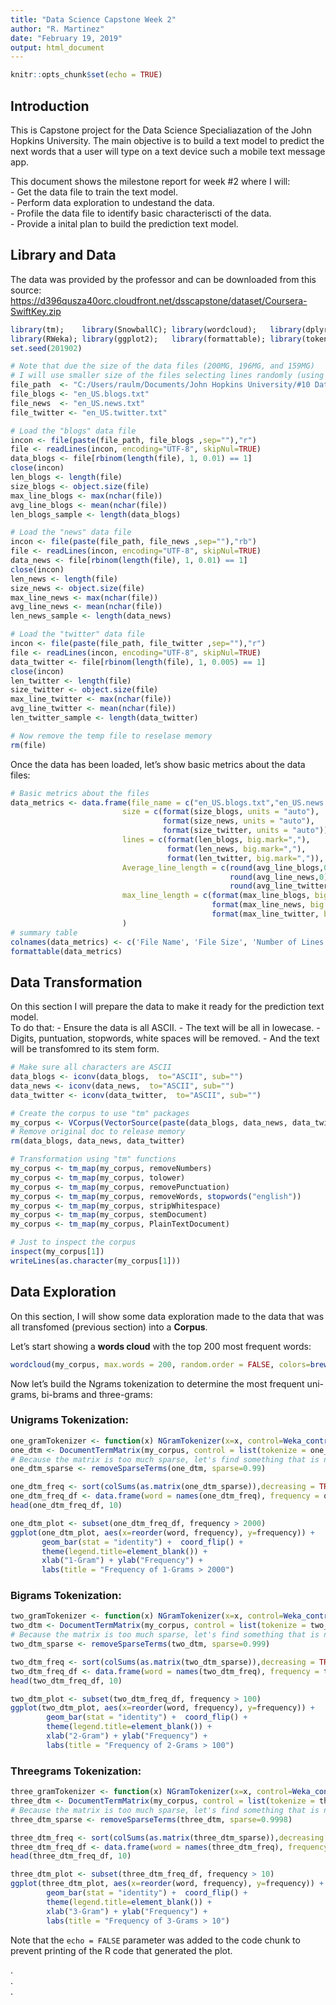```yaml
---
title: "Data Science Capstone Week 2"
author: "R. Martinez"
date: "February 19, 2019"
output: html_document
---
```


```r
knitr::opts_chunk$set(echo = TRUE)
```

## Introduction

This is Capstone project for the Data Science Specialiazation of the John Hopkins University. The main objective is to build a text model to predict the next words that a user will type on a text device such a mobile text message app.  
  
This document shows the milestone report for week #2 where I will:   
- Get the data file to train the text model.  
- Perform data exploration to undestand the data.    
- Profile the data file to identify basic characteriscti of the data.  
- Provide a inital plan to build the prediction text model.  
  
## Library and Data  
  
The data was provided by the professor and can be downloaded from this source: <https://d396qusza40orc.cloudfront.net/dsscapstone/dataset/Coursera-SwiftKey.zip>  
  
```r
library(tm);    library(SnowballC); library(wordcloud);   library(dplyr) 
library(RWeka); library(ggplot2);   library(formattable); library(tokenizers)
set.seed(201902)

# Note that due the size of the data files (200MG, 196MG, and 159MG) 
# I will use smaller size of the files selecting lines randomly (using rbinom) 
file_path  <- "C:/Users/raulm/Documents/John Hopkins University/#10 Data Science Capstone/Coursera-SwiftKey/final/en_US/"
file_blogs <- "en_US.blogs.txt"
file_news  <- "en_US.news.txt"
file_twitter <- "en_US.twitter.txt"

# Load the "blogs" data file
incon <- file(paste(file_path, file_blogs ,sep=""),"r")
file <- readLines(incon, encoding="UTF-8", skipNul=TRUE)
data_blogs <- file[rbinom(length(file), 1, 0.01) == 1]
close(incon)
len_blogs <- length(file)
size_blogs <- object.size(file)
max_line_blogs <- max(nchar(file))
avg_line_blogs <- mean(nchar(file))
len_blogs_sample <- length(data_blogs)

# Load the "news" data file
incon <- file(paste(file_path, file_news ,sep=""),"rb")
file <- readLines(incon, encoding="UTF-8", skipNul=TRUE)
data_news <- file[rbinom(length(file), 1, 0.01) == 1]
close(incon)
len_news <- length(file)
size_news <- object.size(file)
max_line_news <- max(nchar(file))
avg_line_news <- mean(nchar(file))
len_news_sample <- length(data_news)

# Load the "twitter" data file
incon <- file(paste(file_path, file_twitter ,sep=""),"r")
file <- readLines(incon, encoding="UTF-8", skipNul=TRUE)
data_twitter <- file[rbinom(length(file), 1, 0.005) == 1]
close(incon)
len_twitter <- length(file)
size_twitter <- object.size(file)
max_line_twitter <- max(nchar(file))
avg_line_twitter <- mean(nchar(file))
len_twitter_sample <- length(data_twitter)

# Now remove the temp file to reselase memory
rm(file)
```
  
Once the data has been loaded, let's show basic metrics about the data files:    
  
```r
# Basic metrics about the files
data_metrics <- data.frame(file_name = c("en_US.blogs.txt","en_US.news.txt","en_US.twitter.txt"),
                         size = c(format(size_blogs, units = "auto"), 
                                  format(size_news, units = "auto"), 
                                  format(size_twitter, units = "auto")),
                         lines = c(format(len_blogs, big.mark=","),
                                   format(len_news, big.mark=","),
                                   format(len_twitter, big.mark=",")),
                         Average_line_length = c(round(avg_line_blogs,0), 
                                                 round(avg_line_news,0), 
                                                 round(avg_line_twitter,0)),
                         max_line_length = c(format(max_line_blogs, big.mark=","), 
                                             format(max_line_news, big.mark=","), 
                                             format(max_line_twitter, big.mark=","))
                         )
# summary table
colnames(data_metrics) <- c('File Name', 'File Size', 'Number of Lines', 'Average Length of Lines', 'Maimun Length of a line') 
formattable(data_metrics)
```

## Data Transformation

On this section I will prepare the data to make it ready for the prediction text model.  
To do that:
- Ensure the data is all ASCII.
- The text will be all in lowecase.
- Digits, puntuation, stopwords, white spaces will be removed.
- And the text will be transfomred to its stem form.    
    
```r
# Make sure all characters are ASCII
data_blogs <- iconv(data_blogs,  to="ASCII", sub="")
data_news <- iconv(data_news,  to="ASCII", sub="")
data_twitter <- iconv(data_twitter,  to="ASCII", sub="")

# Create the corpus to use "tm" packages
my_corpus <- VCorpus(VectorSource(paste(data_blogs, data_news, data_twitter)))
# Remove original doc to release memory
rm(data_blogs, data_news, data_twitter)

# Transformation using "tm" functions
my_corpus <- tm_map(my_corpus, removeNumbers)
my_corpus <- tm_map(my_corpus, tolower)
my_corpus <- tm_map(my_corpus, removePunctuation)
my_corpus <- tm_map(my_corpus, removeWords, stopwords("english"))
my_corpus <- tm_map(my_corpus, stripWhitespace)
my_corpus <- tm_map(my_corpus, stemDocument)
my_corpus <- tm_map(my_corpus, PlainTextDocument)

# Just to inspect the corpus
inspect(my_corpus[1])
writeLines(as.character(my_corpus[1]))
```
  
  
## Data Exploration
    
On this section, I will show some data exploration made to the data that was all transfomed (previous section) into a **Corpus**.    
  
Let's start showing a **words cloud** with the top 200 most frequent words:

```r
wordcloud(my_corpus, max.words = 200, random.order = FALSE, colors=brewer.pal(8,"Dark2"))  
```
  
Now let's build the Ngrams tokenization to determine the most frequent uni-grams, bi-brams and three-grams:  

### Unigrams Tokenization:
  
```r
one_gramTokenizer <- function(x) NGramTokenizer(x=x, control=Weka_control(min = 1, max = 1))
one_dtm <- DocumentTermMatrix(my_corpus, control = list(tokenize = one_gramTokenizer))
# Because the matrix is too much sparse, let's find something that is not so much
one_dtm_sparse <- removeSparseTerms(one_dtm, sparse=0.99)

one_dtm_freq <- sort(colSums(as.matrix(one_dtm_sparse)),decreasing = TRUE)
one_dtm_freq_df <- data.frame(word = names(one_dtm_freq), frequency = one_dtm_freq)
head(one_dtm_freq_df, 10)

one_dtm_plot <- subset(one_dtm_freq_df, frequency > 2000)
ggplot(one_dtm_plot, aes(x=reorder(word, frequency), y=frequency)) +
       geom_bar(stat = "identity") +  coord_flip() +
       theme(legend.title=element_blank()) +
       xlab("1-Gram") + ylab("Frequency") +
       labs(title = "Frequency of 1-Grams > 2000")
```
  
### Bigrams Tokenization:

```r
two_gramTokenizer <- function(x) NGramTokenizer(x=x, control=Weka_control(min = 2, max = 2))
two_dtm <- DocumentTermMatrix(my_corpus, control = list(tokenize = two_gramTokenizer))
# Because the matrix is too much sparse, let's find something that is not so much
two_dtm_sparse <- removeSparseTerms(two_dtm, sparse=0.999)

two_dtm_freq <- sort(colSums(as.matrix(two_dtm_sparse)),decreasing = TRUE)
two_dtm_freq_df <- data.frame(word = names(two_dtm_freq), frequency = two_dtm_freq)
head(two_dtm_freq_df, 10)

two_dtm_plot <- subset(two_dtm_freq_df, frequency > 100)
ggplot(two_dtm_plot, aes(x=reorder(word, frequency), y=frequency)) +
        geom_bar(stat = "identity") +  coord_flip() +
        theme(legend.title=element_blank()) +
        xlab("2-Gram") + ylab("Frequency") +
        labs(title = "Frequency of 2-Grams > 100")
```
  
### Threegrams Tokenization:

```r
three_gramTokenizer <- function(x) NGramTokenizer(x=x, control=Weka_control(min = 3, max = 3))
three_dtm <- DocumentTermMatrix(my_corpus, control = list(tokenize = three_gramTokenizer))
# Because the matrix is too much sparse, let's find something that is not so much
three_dtm_sparse <- removeSparseTerms(three_dtm, sparse=0.9998)

three_dtm_freq <- sort(colSums(as.matrix(three_dtm_sparse)),decreasing = TRUE)
three_dtm_freq_df <- data.frame(word = names(three_dtm_freq), frequency = three_dtm_freq)
head(three_dtm_freq_df, 10)

three_dtm_plot <- subset(three_dtm_freq_df, frequency > 10)
ggplot(three_dtm_plot, aes(x=reorder(word, frequency), y=frequency)) +
        geom_bar(stat = "identity") +  coord_flip() +
        theme(legend.title=element_blank()) +
        xlab("3-Gram") + ylab("Frequency") +
        labs(title = "Frequency of 3-Grams > 10")
```  
  
  
Note that the `echo = FALSE` parameter was added to the code chunk to prevent printing of the R code that generated the plot.
  
.  
.  
.  